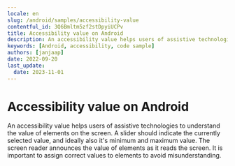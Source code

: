```yaml
---
locale: en
slug: /android/samples/accessibility-value
contentful_id: 3Q6Bmltm5zf2stDpyiUCPv
title: Accessibility value on Android
description: An accessibility value helps users of assistive technologies to understand the value of elements on the screen.
keywords: [Android, accessibility, code sample]
authors: [janjaap]
date: 2022-09-20
last_update:
  date: 2023-11-01
---
```


# Accessibility value on Android

An accessibility value helps users of assistive technologies to understand the value of elements on the screen. A slider should indicate the currently selected value, and ideally also it's minimum and maximum value. The screen reader announces the value of elements as it reads the screen. It is important to assign correct values to elements to avoid misunderstanding.

<CodeSample id="accessibility-value" platform="android" locale="en"/>
